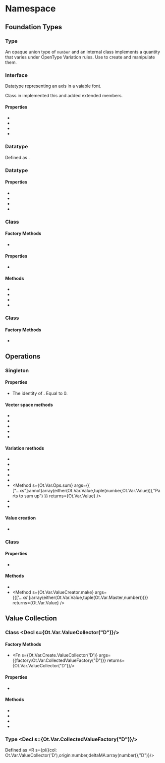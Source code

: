 
# Namespace <Decl s={Ot.Var}/>

## Foundation Types

### Type <Decl s={Ot.Var.Value} />

An opaque union type of `number` and an internal class implements a quantity that varies under OpenType Variation rules. Use <R s={Ot.Var.Ops}/> to create and manipulate them.

### Interface <Decl s={Ot.Var.Axis} />

Datatype representing an axis in a vaiable font.

Class <R s={Ot.Fvar.Axis}/> in <R s={Ot.Fvar}/> implemented this and added extended members.

#### Properties

 * <Member readonly s={Ot.Var.Axis.tag} type={Tag} />
 * <Member readonly s={Ot.Var.Axis.min} type={number} />
 * <Member readonly s={Ot.Var.Axis.default} type={number} />
 * <Member readonly s={Ot.Var.Axis.max} type={number} />

### Datatype <Decl s={Ot.Var.Instance} />

Defined as <R s={Data.Maybe(readonly(map(Ot.Var.Axis,number)))} />.

### Datatype <Decl s={Ot.Var.MasterDim} />

#### Properties

 * <Member readonly s={Ot.Var.MasterDim.axis} type={Ot.Var.Axis} />
 * <Member readonly s={Ot.Var.MasterDim.min} type={number} />
 * <Member readonly s={Ot.Var.MasterDim.peak} type={number} />
 * <Member readonly s={Ot.Var.MasterDim.max} type={number} />

### Class <Decl s={Ot.Var.Master} />

#### Factory Methods

 * <Fn s={Ot.Var.Create.Master} args={{init:iterable(Ot.Var.MasterDim)}} returns={Ot.Var.Master} />

#### Properties

 * <Member readonly s={Ot.Var.Master.regions} type={readonly(array(Ot.Var.MasterDim))} />

#### Methods

 * <Method s={Ot.Var.Master.evaluate} args={{instance:Ot.Var.Instance}} returns={number} />
 * <Method s={Ot.Var.Master.getPeak} args={{}} returns={Ot.Var.Instance} />
 * <Method s={Ot.Var.Master.isInvalid} args={{}} returns={boolean} />
 * <Method s={Ot.Var.Master.isSimple} args={{}} returns={boolean} />

### Class <Decl s={Ot.Var.MasterSet} />

#### Factory Methods

 * <Fn s={Ot.Var.Create.MasterSet} args={{}} returns={Ot.Var.MasterSet} />


## Operations

### Singleton <Decl s={Ot.Var.Ops}/>

#### Properties

 * <Member readonly s={Ot.Var.Ops.neutral} type={number} />
   
   The identity of <R s={Ot.Var.Value}/>. Equal to 0.

#### Vector space methods
 * <Method s={Ot.Var.Ops.add} args={{x:Ot.Var.Value,y:Ot.Var.Value}} returns={Ot.Var.Value} />
 * <Method s={Ot.Var.Ops.negate} args={{x:Ot.Var.Value}} returns={Ot.Var.Value} />
 * <Method s={Ot.Var.Ops.minus} args={{x:Ot.Var.Value,y:Ot.Var.Value}} returns={Ot.Var.Value} />
 * <Method s={Ot.Var.Ops.scale} args={{scale:number,y:Ot.Var.Value}} returns={Ot.Var.Value} />
 * <Method s={Ot.Var.Ops.addScale} args={{x:Ot.Var.Value,scale:number,y:Ot.Var.Value}} returns={Ot.Var.Value} />

#### Variation methods
 * <Method s={Ot.Var.Ops.originOf} args={{x:Ot.Var.Value}} returns={number} />
 * <Method s={Ot.Var.Ops.varianceOf} args={{x:Ot.Var.Value}} returns={iterable(tuple(Ot.Var.Master,number))} />
 * <Method s={Ot.Var.Ops.removeOrigin} args={{x:Ot.Var.Value}} returns={Ot.Var.Value} />
 * <Method s={Ot.Var.Ops.evaluate} args={{x:Ot.Var.Value,instance:Ot.Var.Instance}} returns={number} />
 * <Method s={Ot.Var.Ops.equal} args={{x:Ot.Var.Value,y:Ot.Var.Value,err:optional(number)}} returns={boolean} />
 * <Method s={Ot.Var.Ops.sum} args={{ ["...xs"]:annot(array(either(Ot.Var.Value,tuple(number,Ot.Var.Value))),"Parts to sum up") }} returns={Ot.Var.Value} />
 * <Method s={Ot.Var.Ops.isConstant} args={{x:Ot.Var.Value}} returns={boolean} />
 * <Method s={Ot.Var.Ops.isZero} args={{x:Ot.Var.Value}} returns={boolean} />

#### Value creation
 * <Method s={Ot.Var.Ops.Creator} args={{ms:optional(Ot.Var.MasterSet)}} returns={Ot.Var.ValueCreator}/>



### Class <Decl s={Ot.Var.ValueCreator}/>

#### Properties

 * <Member readonly s={Ot.Var.ValueCreator.masterSet} type={Ot.Var.MasterSet} />

#### Methods

 * <Method s={Ot.Var.ValueCreator.create} args={{origin:optional(number),variance:optional(iterable(tuple(Ot.Var.Master,number)))}} returns={Ot.Var.Value} />
 * <Method s={Ot.Var.ValueCreator.make} args={{['...xs']:array(either(Ot.Var.Value,tuple(Ot.Var.Master,number)))}} returns={Ot.Var.Value} />


## Value Collection

### Class <Decl s={Ot.Var.ValueCollector("D")}/> 

#### Factory Methods

 * <Fn s={Ot.Var.Create.ValueCollector('D')} args={{factory:Ot.Var.CollectedValueFactory("D")}} returns={Ot.Var.ValueCollector("D")}/>

#### Properties

 * <Member readonly s={Ot.Var.ValueCollector.size} type={number} />

#### Methods

 * <Method s={Ot.Var.ValueCollector.collect} args={{x:Ot.Var.Value}} returns="D" />
 * <Method s={Ot.Var.ValueCollector.settleDown} args={{}} returns="void" />
 * <Method s={Ot.Var.ValueCollector.resolveDeltas} args={{deltaMA:array(number)}} returns={array(number)} />
 * <Method s={Ot.Var.ValueCollector.getMasterList} args={{}} returns={array(tuple(number,Ot.Var.Master))} />

### Type <Decl s={Ot.Var.CollectedValueFactory("D")}/> 

Defined as <R s={pi({col: Ot.Var.ValueCollector('D'),origin:number,deltaMA:array(number)},"D")}/>